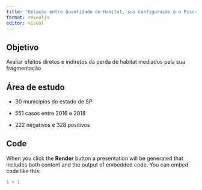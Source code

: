 ```yaml
---
title: "Relação entre Quantidade de Habitat, sua Configuração e o Risco de Zoonoses: Estudo de Caso Utilizando a Febre"
format: revealjs
editor: visual
---
```


## Objetivo

Avaliar efeitos diretos e indiretos da perda de habitat mediados pela sua fragmentação

## Área de estudo

-   30 municípios do estado de SP

-   551 casos entre 2016 e 2018

-   222 negativos e 328 positivos

## 

## Code

When you click the **Render** button a presentation will be generated that includes both content and the output of embedded code. You can embed code like this:

```r
1 + 1
```
